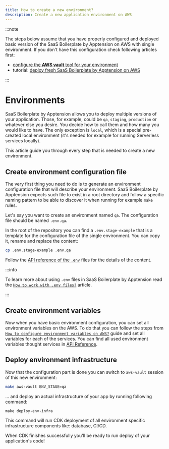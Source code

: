 ```yaml
---
title: How to create a new environment?
description: Create a new application environment on AWS
---
```


:::note

The steps below assume that you have properly configured and deployed basic version of the SaaS Boilerplate by
Apptension on AWS with single environment. If you don't have this configuration check following articles first:

- [configure the **AWS vault** tool for your environment](/v2/working-with-sb/infrastructure/initial-setup#aws-vault-profile)
- tutorial: [deploy fresh SaaS Boilerplate by Apptension on AWS](/v2/tutorials/deploy-to-aws)

:::

# Environments

SaaS Boilerplate by Apptension allows you to deploy multiple versions of your application. Those, for example, could be
`qa`, `staging`, `production` or whatever else you desire. You decide how to call them and how many you would like to
have. The only exception is `local`, which is a special pre-created local environment (it's needed for example for
running Serverless services locally).

This article guide you through every step that is needed to create a new environment.

## Create environment configuration file

The very first thing you need to do is to generate an environment configuration file that will describe your
environment. SaaS Boilerplate by Apptension expects such file to exist in a root directory and follow a specific naming
pattern to be able to discover it when running for example `make` rules.

Let's say you want to create an environment named `qa`. The configuration file should be named `.env.qa`.

In the root of the repository you can find a `.env.stage-example` that is a template for the configuration file of the
single environment. You can copy it, rename and replace the content:

```bash
cp .env.stage-example .env.qa
```

Follow the [API reference of the `.env`](../../api-reference/env-files) files for the details of the content.

:::info

To learn more about using `.env` files in SaaS Boilerplate by Apptension read the
[`How to work with .env files?`](../project-structure/env-files) article.

:::

## Create environment variables

Now when you have basic environment configuration, you can set all environment variables on the AWS. To do that you can
follow the steps from [`How to configure environment variables on AWS?`](./env-variables) guide and set all variables
for each of the services. You can find all used environment variables thought services in
[API Reference](../../api-reference/env).


## Deploy environment infrastructure

Now that the configuration part is done you can switch to `aws-vault` session of this new environment:

```sh
make aws-vault ENV_STAGE=qa
```

... and deploy an actual infrastructure of your app by running following command:

```shell
make deploy-env-infra
```

This command will run CDK deployment of all environment specific infrastructure components like: database, CI/CD.

When CDK finishes successfully you'll be ready to run deploy of your application's code!